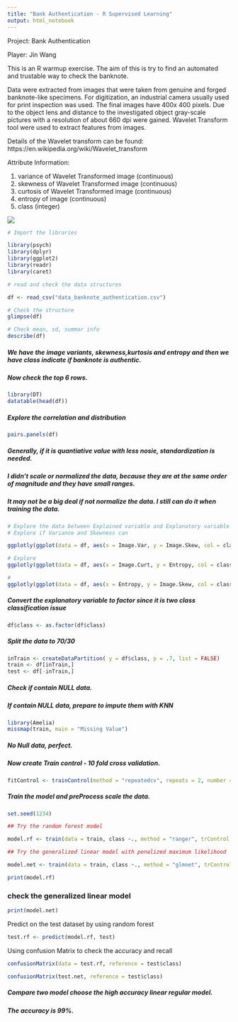 ---
title: "Bank Authentication - R Supervised Learning"
output: html_notebook
---

Project: Bank Authentication

Player: Jin Wang

This is an R warmup exercise. The aim of this is try to find an automated and trustable way to check the banknote.


Data were extracted from images that were taken from genuine and forged banknote-like specimens. For digitization, an industrial camera usually used for print inspection was used. The final images have 400x 400 pixels. Due to the object lens and distance to the investigated object gray-scale pictures with a resolution of about 660 dpi were gained. Wavelet Transform tool were used to extract features from images.

Details of the Wavelet transform can be found:
https://en.wikipedia.org/wiki/Wavelet_transform


Attribute Information:

1. variance of Wavelet Transformed image (continuous) 
2. skewness of Wavelet Transformed image (continuous) 
3. curtosis of Wavelet Transformed image (continuous) 
4. entropy of image (continuous) 
5. class (integer) 


![](./catchme.jpg)

```{r}
# Import the libraries

library(psych)
library(dplyr)
library(ggplot2)
library(readr)
library(caret)
```




```{r}

# read and check the data structures

df <- read_csv("data_banknote_authentication.csv")

# Check the structure
glimpse(df)

# Check mean, sd, summar info
describe(df)

```
##### We have the image variants, skewness,kurtosis and entropy and then we have class indicate if banknote is authentic.


##### Now check the top 6 rows.
```{r}
library(DT)
datatable(head(df))
```

##### Explore the correlation and distribution
```{r}
pairs.panels(df)
```
##### Generally, if it is quantiative value with less nosie, standardization is needed.
##### I didn't scale or normalized the data, because they are at the same order of magnitude and they have small ranges.
##### It may not be a big deal if not normalize the data. I still can do it when training the data.

```{r}
# Explore the data between Explained variable and Explanatory variable
# Explore if Variance and Skewness can 

ggplotly(ggplot(data = df, aes(x = Image.Var, y = Image.Skew, col = class)) + geom_point()+ theme_bw())

# Explore 
ggplotly(ggplot(data = df, aes(x = Image.Curt, y = Entropy, col = class)) + geom_point() + theme_bw() )

#
ggplotly(ggplot(data = df, aes(x = Entropy, y = Image.Skew, col = class)) + geom_jitter() + theme_bw())

```

##### Convert the explanatory variable to factor since it is two class classification issue
```{r}
df$class <- as.factor(df$class)
```



##### Split the data to 70/30
```{r}
inTrain <- createDataPartition( y = df$class, p = .7, list = FALSE)
train <- df[inTrain,]
test <- df[-inTrain,]
```



##### Check if contain NULL data.
##### If contain NULL data, prepare to impute them with KNN
```{r}
library(Amelia)
missmap(train, main = "Missing Value")
```
##### No Null data, perfect.





##### Now create Train control - 10 fold cross validation.
```{r}
fitControl <- trainControl(method = "repeatedcv", repeats = 2, number = 10  )
```


##### Train the model and preProcess scale the data.
```{r}
set.seed(1234)

## Try the random forest model

model.rf <- train(data = train, class ~., method = "ranger", trControl = fitControl , preProcess = c("center", "scale")) 

## Try the generalized linear model with penalized maximum likelihood

model.net <- train(data = train, class ~., method = "glmnet", trControl = fitControl ,  preProcess = c("center", "scale"), tuneGrid = expand.grid(alpha = 0:1, lambda = seq(0.0001,1,length = 20)) )
```

```{r}
print(model.rf)
```

### check the generalized linear model
```{r}
print(model.net)
```

Predict on the test dataset by using random forest
```{r}
test.rf <- predict(model.rf, test)
```


Using confusion Matrix to check the accuracy and recall
```{r}
confusionMatrix(data = test.rf, reference = test$class)

```

```{r}
confusionMatrix(test.net, reference = test$class)
```

##### Compare two model choose the high accuracy linear regular model.
##### The accuracy is 99%. 
